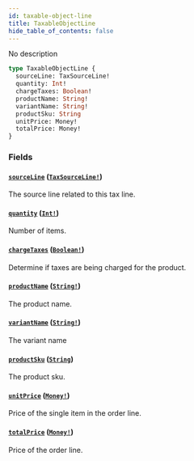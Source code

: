 ```yaml
---
id: taxable-object-line
title: TaxableObjectLine
hide_table_of_contents: false
---
```


No description

```graphql
type TaxableObjectLine {
  sourceLine: TaxSourceLine!
  quantity: Int!
  chargeTaxes: Boolean!
  productName: String!
  variantName: String!
  productSku: String
  unitPrice: Money!
  totalPrice: Money!
}
```

### Fields

#### [`sourceLine`](#) ([`TaxSourceLine!`](../../../developer/api-reference/unions/tax-source-line))

The source line related to this tax line.

#### [`quantity`](#) ([`Int!`](../../../developer/api-reference/scalars/int))

Number of items.

#### [`chargeTaxes`](#) ([`Boolean!`](../../../developer/api-reference/scalars/boolean))

Determine if taxes are being charged for the product.

#### [`productName`](#) ([`String!`](../../../developer/api-reference/scalars/string))

The product name.

#### [`variantName`](#) ([`String!`](../../../developer/api-reference/scalars/string))

The variant name

#### [`productSku`](#) ([`String`](../../../developer/api-reference/scalars/string))

The product sku.

#### [`unitPrice`](#) ([`Money!`](../../../developer/api-reference/objects/money))

Price of the single item in the order line.

#### [`totalPrice`](#) ([`Money!`](../../../developer/api-reference/objects/money))

Price of the order line.
